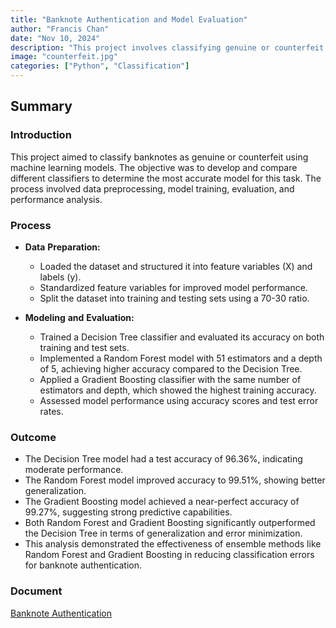 ```yaml
---
title: "Banknote Authentication and Model Evaluation"
author: "Francis Chan"
date: "Nov 10, 2024"
description: "This project involves classifying genuine or counterfeit banknotes."
image: "counterfeit.jpg"
categories: ["Python", "Classification"]
---
```


## Summary 

### Introduction
This project aimed to classify banknotes as genuine or counterfeit using machine learning models. The objective was to develop and compare different classifiers to determine the most accurate model for this task. The process involved data preprocessing, model training, evaluation, and performance analysis.

### Process

* **Data** **Preparation:**
  - Loaded the dataset and structured it into feature variables (X) and labels (y).
  - Standardized feature variables for improved model performance.
  - Split the dataset into training and testing sets using a 70-30 ratio.

* **Modeling** **and** **Evaluation:**

  - Trained a Decision Tree classifier and evaluated its accuracy on both training and test sets.
  - Implemented a Random Forest model with 51 estimators and a depth of 5, achieving higher accuracy compared to the Decision Tree.
  - Applied a Gradient Boosting classifier with the same number of estimators and depth, which showed the highest training accuracy.
  - Assessed model performance using accuracy scores and test error rates.

### Outcome

- The Decision Tree model had a test accuracy of 96.36%, indicating moderate performance.
- The Random Forest model improved accuracy to 99.51%, showing better generalization.
- The Gradient Boosting model achieved a near-perfect accuracy of 99.27%, suggesting strong predictive capabilities.
- Both Random Forest and Gradient Boosting significantly outperformed the Decision Tree in terms of generalization and error minimization.
- This analysis demonstrated the effectiveness of ensemble methods like Random Forest and Gradient Boosting in reducing classification errors for banknote authentication.

### Document
[Banknote Authentication](/projects/banknote_auth.pdf)

